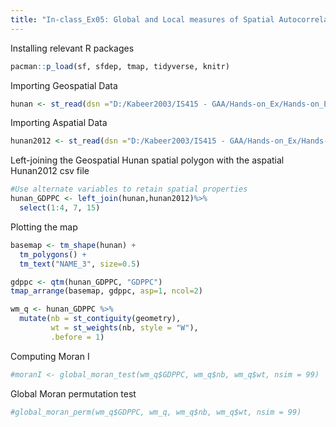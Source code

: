 ```yaml
---
title: "In-class_Ex05: Global and Local measures of Spatial Autocorrelation"
---
```


Installing relevant R packages
```r
pacman::p_load(sf, sfdep, tmap, tidyverse, knitr)
```

Importing Geospatial Data
```r
hunan <- st_read(dsn ="D:/Kabeer2003/IS415 - GAA/Hands-on_Ex/Hands-on_Ex04/data/geospatial", layer = "Hunan")
```

Importing Aspatial Data
```r
hunan2012 <- st_read(dsn ="D:/Kabeer2003/IS415 - GAA/Hands-on_Ex/Hands-on_Ex04/data/aspatial/Hunan_2012.csv")
```

Left-joining the Geospatial Hunan spatial polygon with the aspatial Hunan2012 csv file
```r
#Use alternate variables to retain spatial properties
hunan_GDPPC <- left_join(hunan,hunan2012)%>%
  select(1:4, 7, 15)
```

Plotting the map
```r
basemap <- tm_shape(hunan) +
  tm_polygons() +
  tm_text("NAME_3", size=0.5)

gdppc <- qtm(hunan_GDPPC, "GDPPC")
tmap_arrange(basemap, gdppc, asp=1, ncol=2)
```

```r
wm_q <- hunan_GDPPC %>%
  mutate(nb = st_contiguity(geometry),  
         wt = st_weights(nb, style = "W"),
         .before = 1)
```

Computing Moran I
```r
#moranI <- global_moran_test(wm_q$GDPPC, wm_q$nb, wm_q$wt, nsim = 99)
```

Global Moran permutation test
```r
#global_moran_perm(wm_q$GDPPC, wm_q, wm_q$nb, wm_q$wt, nsim = 99)
```









